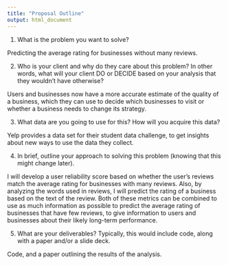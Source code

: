 ```yaml
---
title: "Proposal Outline"
output: html_document
---
```


1. What is the problem you want to solve?

Predicting the average rating for businesses without many reviews. 

2. Who is your client and why do they care about this problem? In other words, what
will your client DO or DECIDE based on your analysis that they wouldn’t have
otherwise?

Users and businesses now have a more accurate estimate of the quality of a business, which they can use to decide which businesses to visit or whether a business needs to change its strategy. 

3. What data are you going to use for this? How will you acquire this data?

Yelp provides a data set for their student data challenge, to get insights about new ways to use the data they collect. 

4. In brief, outline your approach to solving this problem (knowing that this might
change later).

I will develop a user reliability score based on whether the user's reviews match the average rating for businesses with many reviews. Also, by analyzing the words used in reviews, I will predict the rating of a business based on the text of the review. Both of these metrics can be combined to use as much information as possible to predict the average rating of businesses that have few reviews, to give information to users and businesses about their likely long-term performance. 


5. What are your deliverables? Typically, this would include code, along with a paper
and/or a slide deck.

Code, and a paper outlining the results of the analysis.
